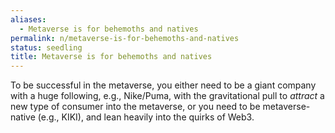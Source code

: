 ```yaml
---
aliases:
  - Metaverse is for behemoths and natives
permalink: n/metaverse-is-for-behemoths-and-natives
status: seedling
title: Metaverse is for behemoths and natives
---
```

To be successful in the metaverse, you either need to be a giant company with a huge following, e.g., Nike/Puma, with the gravitational pull to _attract_ a new type of consumer into the metaverse, or you need to be metaverse-native (e.g., KIKI), and lean heavily into the quirks of Web3.
